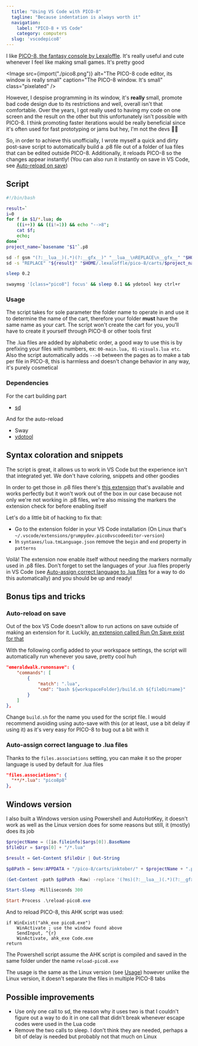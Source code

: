 ```yaml
---
  title: "Using VS Code with PICO-8"
  tagline: "Because indentation is always worth it"
  navigation:
    label: "PICO-8 + VS Code"
    category: computers
  slug: 'vscodepico8'
---
```


I like [PICO-8, the fantasy console by Lexaloffle](https://www.lexaloffle.com/pico-8.php). It's really useful and cute whenever I feel like making small games. It's pretty good

<Image
  src={import("./pico8.png")}
  alt="The PICO-8 code editor, its window is really small"
  caption="The PICO-8 window. It's small"
  class="pixelated"
/>

However, I despise programming in its window, it's **really** small, promote bad code design due to its restrictions and well, overall isn't that comfortable. Over the years, I got really used to having my code on one screen and the result on the other but this unfortunately isn't possible with PICO-8. I think promoting faster iterations would be really beneficial since it's often used for fast prototyping or jams but hey, I'm not the devs 🤷‍♀️

So, in order to achieve this unofficially, I wrote myself a quick and dirty post-save script to automatically build a .p8 file out of a folder of lua files that can be edited outside PICO-8. Additionally, it reloads PICO-8 so the changes appear instantly! (You can also run it instantly on save in VS Code, see [Auto-reload on save](#auto-reload-on-save))

## Script

```bash title="build.sh"
#!/bin/bash

result=`
i=0
for f in $1/*.lua; do
    ((i++)) && ((i!=1)) && echo "-->8";
    cat $f;
    echo;
done`
project_name=`basename "$1"`.p8

sd -f gsm "(?:__lua__)(.*)(?:__gfx__)" "__lua__\nREPLACE\n__gfx__" "$HOME/.lexaloffle/pico-8/carts/$project_name"
sd -s "REPLACE" "${result}" "$HOME/.lexaloffle/pico-8/carts/$project_name"

sleep 0.2

swaymsg '[class="pico8"] focus' && sleep 0.1 && ydotool key ctrl+r
```

### Usage

The script takes for sole parameter the folder name to operate in and use it to determine the name of the cart, therefore your folder **must** have the same name as your cart. The script won't create the cart for you, you'll have to create it yourself through PICO-8 or other tools first

The .lua files are added by alphabetic order, a good way to use this is by prefixing your files with numbers, ex: `00-main.lua, 01-visuals.lua etc`. Also the script automatically adds `-->8` between the pages as to make a tab per file in PICO-8, this is harmless and doesn't change behavior in any way, it's purely cosmetical

### Dependencies

For the cart building part

- [sd](https://github.com/chmln/sd)

And for the auto-reload

- Sway
- [ydotool](https://github.com/ReimuNotMoe/ydotool)

## Syntax coloration and snippets

The script is great, it allows us to work in VS Code but the experience isn't that integrated yet. We don't have coloring, snippets and other goodies

In order to get those in .p8 files there's [this extension](https://marketplace.visualstudio.com/items?itemName=Grumpydev.pico8vscodeeditor) that's available and works perfectly but it won't work out of the box in our case because not only we're not working in .p8 files, we're also missing the markers the extension check for before enabling itself

Let's do a little bit of hacking to fix that:

- Go to the extension folder in your VS Code installation (On Linux that's `~/.vscode/extensions/grumpydev.pico8vscodeeditor-version`)
- In `syntaxes/lua.tmLanguage.json` remove the `begin` and `end` property in `patterns`

Voilà! The extension now enable itself without needing the markers normally used in .p8 files. Don't forget to set the languages of your .lua files properly in VS Code (see [Auto-assign correct language to .lua files](#auto-assign-correct-language-to-.lua-files) for a way to do this automatically) and you should be up and ready!

## Bonus tips and tricks

### Auto-reload on save

Out of the box VS Code doesn't allow to run actions on save outside of making an extension for it. Luckily, [an extension called Run On Save exist for that](https://marketplace.visualstudio.com/items?itemName=emeraldwalk.RunOnSave)

With the following config added to your workspace settings, the script will automatically run whenever you save, pretty cool huh

```json title="settings.json"
"emeraldwalk.runonsave": {
    "commands": [
        {
            "match": ".lua",
            "cmd": "bash ${workspaceFolder}/build.sh ${fileDirname}"
        }
    ]
},
```

Change `build.sh` for the name you used for the script file. I would recommend avoiding using auto-save with this (or at least, use a bit delay if using it) as it's very easy for PICO-8 to bug out a bit with it

### Auto-assign correct language to .lua files

Thanks to the `files.associations` setting, you can make it so the proper language is used by default for .lua files

```json title="settings.json"
"files.associations": {
  "**/*.lua": "pico8p8"
},
```

## Windows version

I also built a Windows version using Powershell and AutoHotKey, it doesn't work as well as the Linux version does for some reasons but still, it (mostly) does its job

```powershell
$projectName = ([io.fileinfo]$args[0]).BaseName
$fileDir = $args[0] + "/*.lua"

$result = Get-Content $fileDir | Out-String

$p8Path = $env:APPDATA + "/pico-8/carts/inktober/" + $projectName + ".p8"

(Get-Content -path $p8Path -Raw) -replace '(?ms)(?:__lua__)(.*)(?:__gfx__)', "__lua__`n$result`n__gfx__" | Set-Content -Path $p8Path

Start-Sleep -Milliseconds 300

Start-Process .\reload-pico8.exe
```

And to reload PICO-8, this AHK script was used:

```
if WinExist("ahk_exe pico8.exe")
    WinActivate ; use the window found above
    SendInput, ^{r}
    WinActivate, ahk_exe Code.exe
return
```

The Powershell script assume the AHK script is compiled and saved in the same folder under the name `reload-pico8.exe`

The usage is the same as the Linux version (see [Usage](#usage)) however unlike the Linux version, it doesn't separate the files in multiple PICO-8 tabs

## Possible improvements

- Use only one call to sd, the reason why it uses two is that I couldn't figure out a way to do it in one call that didn't break whenever escape codes were used in the Lua code
- Remove the two calls to sleep. I don't think they are needed, perhaps a bit of delay is needed but probably not that much on Linux
